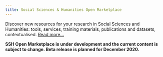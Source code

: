 ```yaml
---
title: Social Sciences & Humanities Open Marketplace
---
```


Discover new resources for your research in Social Sciences and Humanities:
tools, services, training materials, publications and datasets, contextualised.
[Read more...](/about)

**SSH Open Marketplace is under development and the current content is subject
to change. Beta release is planned for December 2020.**
